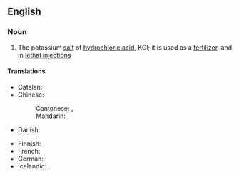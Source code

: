 ==English==

===Noun===
{{wikipedia}}
{{en-noun|-}}

# {{lb|en|inorganic compound}} The potassium [[salt]] of [[hydrochloric acid]], KCl; it is used as a [[fertilizer]], and in [[lethal injection]]s

====Translations====
{{trans-top|the salt KCl}}
* Catalan: {{t|ca|clorur de potassi|m}}
* Chinese:
*: Cantonese: {{t|yue|氯化鉀|sc=Hani}}, {{t|yue|氯化钾|tr=luk6 faa3 gaap3|sc=Hani}}
*: Mandarin: {{t+|cmn|氯化鉀|sc=Hani}}, {{t+|cmn|氯化钾|tr=lǜhuàjiǎ|sc=Hani}}
* Danish: {{t|da|kaliumchlorid}}
{{trans-mid}}
* Finnish: {{t|fi|kaliumkloridi}}
* French: {{t+|fr|chlorure de potassium|m}}
* German: {{t|de|Kaliumchlorid|n}}
* Icelandic: {{t|is|kalíumklóríð|n}}, {{t|is|kalínklóríð|n}}
{{trans-bottom}}